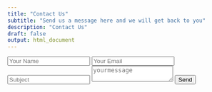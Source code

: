```yaml
--- 
title: "Contact Us"
subtitle: "Send us a message here and we will get back to you"
description: "Contact Us"
draft: false 
output: html_document
--- 
```


<form name="contact" method="POST">
    <input type="text" class="form-control mb-3" id="name" name="name" placeholder="Your Name">
    <input type="email" class="form-control mb-3" id="mail" name="mail" placeholder="Your Email">
    <input type="text" class="form-control mb-3" id="subject" name="subject" placeholder="Subject">
          <textarea name="message" id="message" class="form-control mb-3" placeholder="yourmessage"></textarea>
    <button type="submit" value="send" class="btn btn-primary">Send</button>
</form>
     